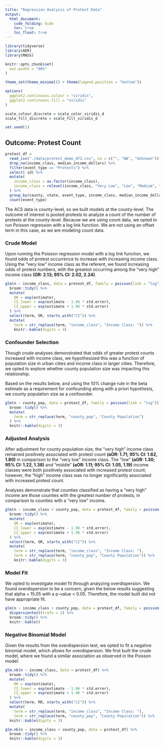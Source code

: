 ```yaml
---
title: "Regression Analysis of Protest Data"
output: 
  html_document:
    code_folding: hide
    toc: true
    toc_float: true
---
```


```r
library(tidyverse)
library(AER)
library(MASS)

knitr::opts_chunk$set(
  out.width = "90%"
)

theme_set(theme_minimal() + theme(legend.position = "bottom"))

options(
  ggplot2.continuous.colour = "viridis",
  ggplot2.continuous.fill = "viridis"
)

scale_colour_discrete = scale_color_viridis_d
scale_fill_discrete = scale_fill_viridis_d

set.seed(1)
```

## Outcome: Protest Count

```r
protest_df =
  read_csv("./data/protest_demo_df2.csv", na = c("", "NA", "Unknown")) %>% 
  drop_na(income_class, median_income_dollars) %>% 
  filter(event_type == "Protests") %>%
  select(-id) %>% 
  mutate(
    income_class = as.factor(income_class),
    income_class = relevel(income_class, "Very Low", "Low", "Medium", "High", "Very High")
  ) %>% 
  group_by(county, state, event_type, income_class, median_income_dollars, county_pop) %>% 
  count(event_type)
```

The ACS data is county-level, so we built models at the county-level. The outcome of interest is pooled protests to analyze a count of the number of protests at the county-level. Because we are using count data, we opted to run Poisson regression with a log link function. We are not using an offset term in this case, as we are modeling count data.

### Crude Model

Upon running the Poisson regression model with a log link function, we found odds of protest occurrence to increase with increasing income class. Using the "very low" income class as the referent, we found increasing odds of protest numbers, with the greatest occurring among the "very high" income class **(OR: 2.13; 95% CI: 2.02, 2.24)**. 

```r
glm(n ~ income_class, data = protest_df, family = poisson(link = "log")) %>% 
  broom::tidy() %>% 
  mutate(
    OR = exp(estimate),
    CI_lower = exp(estimate - 1.96 * std.error),
    CI_upper = exp(estimate + 1.96 * std.error)
  ) %>% 
  select(term, OR, starts_with("CI")) %>% 
  mutate(
    term = str_replace(term, "income_class", "Income Class: ")) %>% 
    knitr::kable(digits = 3)
```

### Confounder Selection

Though crude analyses demonstrated that odds of greater protest counts increased with income class, we hypothesized this was a function of population size in urban cities and income class in larger cities. Therefore, we opted to explore whether county population size was impacting this relationship.

Based on the results below, and using the 10% change rule in the beta estimate as a requirement for confounding along with a priori hypothesis, we county population size as a confounder.

```r
glm(n ~ county_pop, data = protest_df, family = poisson(link = "log")) %>% 
  broom::tidy() %>% 
  mutate(
    term = str_replace(term, "county_pop", "County Population")
  ) %>% 
  knitr::kable(digits = 3)
```

### Adjusted Analysis

After adjustment for county population size, the "very high" income class remained positively associated with protest count **(aOR: 1.71; 95% CI: 1.62, 1.80)** in comparison to the "very low" income class. The "low" **(aOR: 1.30; 95% CI: 1.22, 1.38)** and "middle" **(aOR: 1.11; 95% CI: 1.05, 1.19)** income classes were both positively associated with increased protest count; however, the "high" income class was no longer significantly associated with increased protest count.

Analyses demonstrate that counties classified as having a "very high" income are those counties with the greatest number of protests, in comparison to counties with a "very low" income.

```r
glm(n ~ income_class + county_pop, data = protest_df, family = poisson(link = "log")) %>% 
  broom::tidy() %>% 
  mutate(
    OR = exp(estimate),
    CI_lower = exp(estimate - 1.96 * std.error),
    CI_upper = exp(estimate + 1.96 * std.error)
  ) %>% 
  select(term, OR, starts_with("CI")) %>% 
  mutate(
    term = str_replace(term, "income_class", "Income Class: "),
    term = str_replace(term, "county_pop", "County Population")) %>% 
    knitr::kable(digits = 3)
```

### Model Fit

We opted to investigate model fit through analyzing overdispersion. We found overdispersion to be a concern, given the below results suggesting that alpha = 15.05 with a p-value < 0.05. Therefore, the model built did not have appropriate fit.

```r
glm(n ~ income_class + county_pop, data = protest_df, family = poisson(link = "log")) %>%
  dispersiontest(trafo = 1) %>% 
  broom::tidy() %>% 
  knitr::kable()
```

### Negative Binomial Model

Given the results from the overdispersion test, we opted to fit a negative binomial model, which allows for overdispersion. We first built the crude model, where we found a similar association as observed in the Poisson model: 

```r
glm.nb(n ~ income_class, data = protest_df) %>% 
  broom::tidy() %>% 
  mutate(
    RR = exp(estimate),
    CI_lower = exp(estimate - 1.96 * std.error),
    CI_upper = exp(estimate + 1.96 * std.error)
  ) %>% 
  select(term, RR, starts_with("CI")) %>% 
  mutate(
    term = str_replace(term, "income_class", "Income Class: "),
    term = str_replace(term, "county_pop", "County Population")) %>% 
  knitr::kable(digits = 3)
```

```r
glm.nb(n ~ income_class + county_pop, data = protest_df) %>% 
  broom::tidy() %>% 
  knitr::kable(digits = 3)
```
